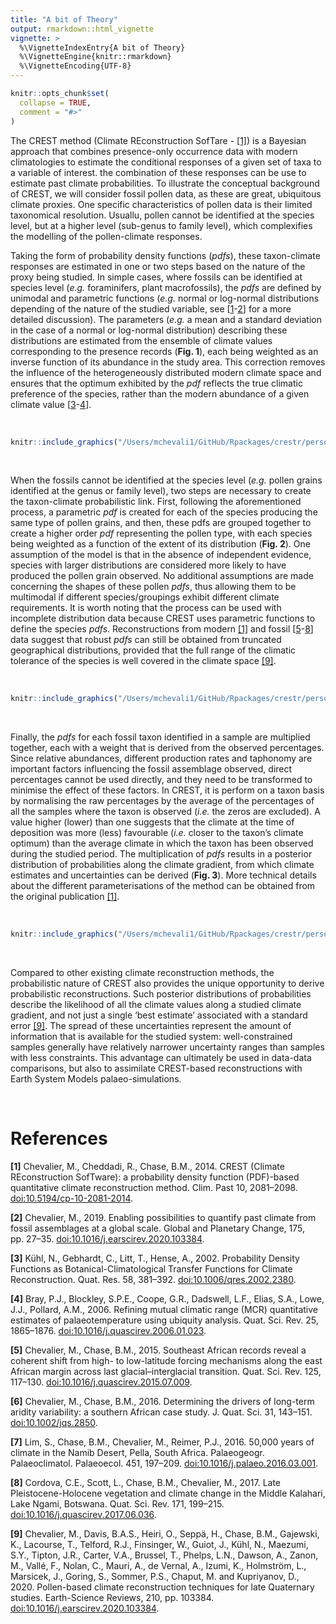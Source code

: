```yaml
---
title: "A bit of Theory"
output: rmarkdown::html_vignette
vignette: >
  %\VignetteIndexEntry{A bit of Theory}
  %\VignetteEngine{knitr::rmarkdown}
  %\VignetteEncoding{UTF-8}
---
```


```r
knitr::opts_chunk$set(
  collapse = TRUE,
  comment = "#>"
)
```

The CREST method (Climate REconstruction SofTare - [[1]](#chevalier_2014)) is a Bayesian approach that combines presence-only occurrence data with modern climatologies to estimate the conditional responses of a given set of taxa to a variable of interest. the combination of these responses can be use to estimate past climate probabilities. To illustrate the conceptual background of CREST, we will consider fossil pollen data, as these are great, ubiquitous climate proxies. One specific characteristics of pollen data is their limited taxonomical resolution. Usuallu, pollen cannot be identified at the species level, but at a higher level (sub-genus to family level), which complexifies the modelling of the pollen-climate responses.

Taking the form of probability density functions (*pdfs*), these taxon-climate responses are estimated in one or two steps based on the nature of the proxy being studied. In simple cases, where fossils can be identified at species level (*e.g.* foraminifers, plant macrofossils), the *pdfs* are defined by unimodal and parametric functions (*e.g.* normal or log-normal distributions depending of the nature of the studied variable, see [[1](#chevalier_2014)-[2](#chevalier2019)] for a more detailed discussion). The parameters (*e.g.* a mean and a standard deviation in the case of a normal or log-normal distribution) describing these distributions are estimated from the ensemble of climate values corresponding to the presence records (**Fig. 1**), each being weighted as an inverse function of its abundance in the study area. This correction removes the influence of the heterogeneously distributed modern climate space and ensures that the optimum exhibited by the *pdf* reflects the true climatic preference of the species, rather than the modern abundance of a given climate value [[3](#kuhl2002)-[4](#bray2006)].

<br >

```r
knitr::include_graphics("/Users/mchevali1/GitHub/Rpackages/crestr/personal_helpers/figs-for-vignettes/crest-01.png")
```

<br >

When the fossils cannot be identified at the species level (*e.g.* pollen grains identified at the genus or family level), two steps are necessary to create the taxon-climate probabilistic link. First, following the aforementioned process, a parametric *pdf* is created for each of the species producing the same type of pollen grains, and then, these pdfs are grouped together to create a higher order _pdf_ representing the pollen type, with each species being weighted as a function of the extent of its distribution (**Fig. 2**). One assumption of the model is that in the absence of independent evidence, species with larger distributions are considered more likely to have produced the pollen grain observed. No additional assumptions are made concerning the shapes of these pollen _pdfs_, thus allowing them to be multimodal if different species/groupings exhibit different climate requirements. It is worth noting that the process can be used with incomplete distribution data because CREST uses parametric functions to define the species _pdfs_. Reconstructions from modern [[1]](#chevalier_2014) and fossil [[5](#cc15)-[8](#cordova2017)] data suggest that robust _pdfs_ can still be obtained from truncated geographical distributions, provided that the full range of the climatic tolerance of the species is well covered in the climate space [[9]](#chevalier2020).

<br >

```r
knitr::include_graphics("/Users/mchevali1/GitHub/Rpackages/crestr/personal_helpers/figs-for-vignettes/crest-02.png")
```

<br >

Finally, the _pdfs_ for each fossil taxon identified in a sample are multiplied together, each with a weight that is derived from the observed percentages. Since relative abundances, different production rates and taphonomy are important factors influencing the fossil assemblage observed, direct percentages cannot be used directly, and they need to be transformed to minimise the effect of these factors. In CREST, it is perform on a taxon basis by normalising the raw percentages by the average of the percentages of all the samples where the taxon is observed (_i.e._ the zeros are excluded). A value higher (lower) than one suggests that the climate at the time of deposition was more (less) favourable (_i.e._ closer to the taxon’s climate optimum) than the average climate in which the taxon has been observed during the studied period. The multiplication of _pdfs_ results in a posterior distribution of probabilities along the climate gradient, from which climate estimates and uncertainties can be derived (**Fig. 3**). More technical details about the different parameterisations of the method can be obtained from the original publication [[1]](#chevalier_2014).

<br >

```r
knitr::include_graphics("/Users/mchevali1/GitHub/Rpackages/crestr/personal_helpers/figs-for-vignettes/crest-03.png")
```

<br >

Compared to other existing climate reconstruction methods, the probabilistic nature of CREST also provides the unique opportunity to derive probabilistic reconstructions. Such posterior distributions of probabilities describe the likelihood of all the climate values along a studied climate gradient, and not just a single ‘best estimate’ associated with a standard error [[9]](#chevalier2020). The spread of these uncertainties represent the amount of information that is available for the studied system: well-constrained samples generally have relatively narrower uncertainty ranges than samples with less constraints. This advantage can ultimately be used in data-data comparisons, but also to assimilate CREST-based reconstructions with Earth System Models palaeo-simulations.


<br >

# References {#ref}

**[1]** <a id="chevalier_2014"></a> Chevalier, M., Cheddadi, R., Chase, B.M., 2014. CREST (Climate REconstruction SofTware): a probability density function (PDF)-based quantitative climate reconstruction method. Clim. Past 10, 2081–2098. [doi:10.5194/cp-10-2081-2014](http://www.doi.org/10.5194/cp-10-2081-2014){target="_blank"}.

**[2]** <a id="chevalier2019"></a> Chevalier, M., 2019. Enabling possibilities to quantify past climate from fossil assemblages at a global scale. Global and Planetary Change, 175, pp. 27–35. [doi:10.1016/j.earscirev.2020.103384](http://www.doi.org/10.1016/j.earscirev.2020.103384){target="_blank"}.

**[3]** <a id="kuhl2002"></a> Kühl, N., Gebhardt, C., Litt, T., Hense, A., 2002. Probability Density Functions as Botanical-Climatological Transfer Functions for Climate Reconstruction. Quat. Res. 58, 381–392. [doi:10.1006/qres.2002.2380](http://www.doi.org/10.1006/qres.2002.2380){target="_blank"}.

**[4]** <a id="bray2006"></a> Bray, P.J., Blockley, S.P.E., Coope, G.R., Dadswell, L.F., Elias, S.A., Lowe, J.J., Pollard, A.M., 2006. Refining mutual climatic range (MCR) quantitative estimates of palaeotemperature using ubiquity analysis. Quat. Sci. Rev. 25, 1865–1876. [doi:10.1016/j.quascirev.2006.01.023](http://www.doi.org/10.1016/j.quascirev.2006.01.023){target="_blank"}.

**[5]** <a id="cc15"></a> Chevalier, M., Chase, B.M., 2015. Southeast African records reveal a coherent shift from high- to low-latitude forcing mechanisms along the east African margin across last glacial–interglacial transition. Quat. Sci. Rev. 125, 117–130. [doi:10.1016/j.quascirev.2015.07.009](http://www.doi.org/10.1016/j.quascirev.2015.07.009){target="_blank"}.

**[6]** <a id="cc16"></a> Chevalier, M., Chase, B.M., 2016. Determining the drivers of long-term aridity variability: a southern African case study. J. Quat. Sci. 31, 143–151. [doi:10.1002/jqs.2850](http://www.doi.org/10.1002/jqs.2850){target="_blank"}.

**[7]** <a id="lim2016"></a> Lim, S., Chase, B.M., Chevalier, M., Reimer, P.J., 2016. 50,000 years of climate in the Namib Desert, Pella, South Africa. Palaeogeogr. Palaeoclimatol. Palaeoecol. 451, 197–209. [doi:10.1016/j.palaeo.2016.03.001](http://www.doi.org/10.1016/j.palaeo.2016.03.001){target="_blank"}.

**[8]** <a id="cordova2017"></a> Cordova, C.E., Scott, L., Chase, B.M., Chevalier, M., 2017. Late Pleistocene-Holocene vegetation and climate change in the Middle Kalahari, Lake Ngami, Botswana. Quat. Sci. Rev. 171, 199–215. [doi:10.1016/j.quascirev.2017.06.036](http://www.doi.org/10.1016/j.quascirev.2017.06.036){target="_blank"}.

**[9]** <a id="chevalier2020"></a> Chevalier, M., Davis, B.A.S., Heiri, O., Seppä, H., Chase, B.M., Gajewski, K., Lacourse, T., Telford, R.J., Finsinger, W., Guiot, J., Kühl, N., Maezumi, S.Y., Tipton, J.R., Carter, V.A., Brussel, T., Phelps, L.N., Dawson, A., Zanon, M., Vallé, F., Nolan, C., Mauri, A., de Vernal, A., Izumi, K., Holmström, L., Marsicek, J., Goring, S., Sommer, P.S., Chaput, M. and Kupriyanov, D., 2020. Pollen-based climate reconstruction techniques for late Quaternary studies. Earth-Science Reviews, 210, pp. 103384. [doi:10.1016/j.earscirev.2020.103384](http://www.doi.org/10.1016/j.earscirev.2020.103384){target="_blank"}.
